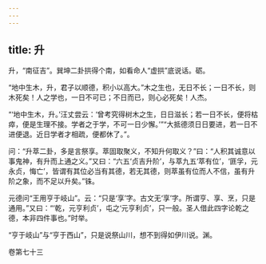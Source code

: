 ```yaml
---
---
---
```

title: 升
---







升，“南征吉”。巽坤二卦拱得个南，如看命人“虚拱”底说话。砺。

“地中生木，升，君子以顺德，积小以高大。”木之生也，无日不长；一日不长，则木死矣！人之学也，一日不可已；不日而已，则心必死矣！人杰。

“‘地中生木，升。’汪丈尝云：‘曾考究得树木之生，日日滋长；若一日不长，便将枯瘁，便是生理不接。学者之于学，不可一日少懈。’”“大抵德须日日要进，若一日不进便退。近日学者才相疏，便都休了。”。

问：“升萃二卦，多是言祭享。萃固取聚义，不知升何取义？”曰：“人积其诚意以事鬼神，有升而上通之义。”又曰：“六五‘贞吉升阶’，与萃九五‘萃有位’，‘匪孚，元永贞，悔亡’，皆谓有其位必当有其德，若无其德，则萃虽有位而人不信，虽有升阶之象，而不足以升矣。”铢。

元德问“王用亨于岐山”。云：“只是‘享’字。古文无‘享’字。所谓亨、享、烹，只是通用。”又曰：“‘乾，元亨利贞’，屯之‘元亨利贞’，只一般。圣人借此四字论乾之德，本非四件事也。”时举。

“亨于岐山”与“亨于西山”，只是说祭山川，想不到得如伊川说。渊。





卷第七十三